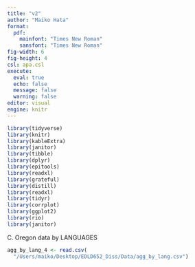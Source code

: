 ```yaml
---
title: "v2"
author: "Maiko Hata"
format: 
  pdf:
    mainfont: "Times New Roman"
    sansfont: "Times New Roman"
fig-width: 6
fig-height: 4
csl: apa.csl
execute: 
  eval: true 
  echo: false
  message: false 
  warning: false
editor: visual
engine: knitr
---
```


```r
library(tidyverse)
library(knitr)
library(kableExtra)
library(janitor)
library(tibble)
library(dplyr)
library(epitools)
library(readxl)
library(grateful)
library(distill)
library(readxl)
library(tidyr)
library(corrplot)
library(ggplot2)
library(rio)
library(janitor)
```

C. Oregon data by LANGUAGES

```r
agg_by_lang_4 <- read.csv(
  "/Users/maiko/Desktop/EDLD652_Diss/Data/agg_by_lang.csv")
```

```r

```

```r

```

```r

```

```r

```

```r

```

```r

```

```r

```

```r

```
